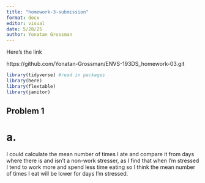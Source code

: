 ```yaml
---
title: "homework-3-submission"
format: docx
editor: visual
date: 5/28/25
author: Yonatan Grossman
---
```


Here's the link

https://github.com/Yonatan-Grossman/ENVS-193DS_homework-03.git

```r
library(tidyverse) #read in packages
library(here)
library(flextable)
library(janitor)
```


## Problem 1

# a.
I could calculate the mean number of times I ate and compare it from days where there is and isn't a non-work stresser, as I find that when I'm stressed I tend to work more and spend less time eating so I think the mean number of times I eat will be lower for days I'm stressed.